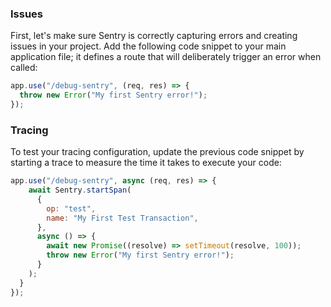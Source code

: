 ### Issues

First, let's make sure Sentry is correctly capturing errors and creating issues in your project. Add the following code snippet to your main application file; it defines a route that will deliberately trigger an error when called:

```javascript
app.use("/debug-sentry", (req, res) => {
  throw new Error("My first Sentry error!");
});
```

<OnboardingOption optionId="performance">

### Tracing

To test your tracing configuration, update the previous code snippet by starting a trace to measure the time it takes to execute your code:

```javascript
app.use("/debug-sentry", async (req, res) => {
    await Sentry.startSpan(
      {
        op: "test",
        name: "My First Test Transaction",
      },
      async () => {
        await new Promise((resolve) => setTimeout(resolve, 100));
        throw new Error("My first Sentry error!");
      }
    );
  }
});
```

</OnboardingOption>
